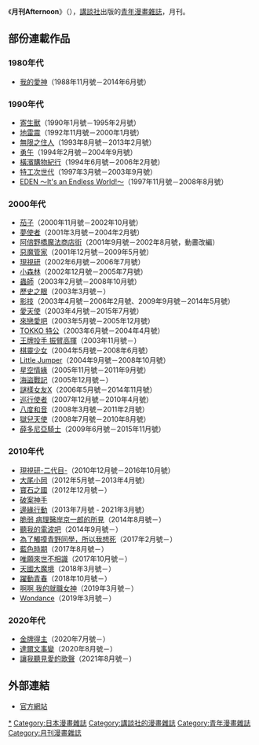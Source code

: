 《'''月刊Afternoon'''》（{{lang-ja|月刊アフタヌーン}}），[[講談社|講談社]]出版的[[青年漫畫|青年漫畫]][[雜誌|雜誌]]，月刊。

== 部份連載作品 ==
=== 1980年代 ===
* [[我的愛神|我的愛神]]（1988年11月號－2014年6月號）

=== 1990年代 ===
* [[寄生獸|寄生獸]]（1990年1月號－1995年2月號）
* [[地雷震|地雷震]]（1992年11月號－2000年1月號）
* [[無限之住人|無限之住人]]（1993年8月號－2013年2月號）
* [[勇午|勇午]]（1994年2月號－2004年9月號）
* [[橫濱購物紀行|橫濱購物紀行]]（1994年6月號－2006年2月號）
* [[特工次世代|特工次世代]]（1997年3月號－2003年9月號）
* [[EDEN_〜It's_an_Endless_World!〜|EDEN 〜It's an Endless World!〜]]（1997年11月號－2008年8月號）

=== 2000年代 ===
* [[茄子_(漫畫)|茄子]]（2000年11月號－2002年10月號）
* [[夢使者|夢使者]]（2001年3月號－2004年2月號）
* [[阿倍野橋魔法商店街|阿倍野橋魔法商店街]]（2001年9月號－2002年8月號，動畫改編）
* [[惡魔管家|惡魔管家]]（2001年12月號－2009年5月號）
* [[現視研|現視研]]（2002年6月號－2006年7月號）
* [[小森林|小森林]]（2002年12月號－2005年7月號）
* [[蟲師|蟲師]]（2003年2月號－2008年10月號）
* [[歷史之眼|歷史之眼]]（2003年3月號－）
* [[影技|影技]]（2003年4月號－2006年2月號、2009年9月號－2014年5月號）
* [[愛天使|愛天使]]（2003年4月號－2015年7月號）
* [[來戀愛吧|來戀愛吧]]（2003年5月號－2005年12月號）
* [[TOKKO_特公|TOKKO 特公]]（2003年6月號－2004年4月號）
* [[王牌投手_振臂高揮|王牌投手 振臂高揮]]（2003年11月號－）
* [[棋靈少女|棋靈少女]]（2004年5月號－2008年6月號）
* [[Little_Jumper|Little Jumper]]（2004年9月號－2008年10月號）
* [[星空情緣|星空情緣]]（2005年11月號－2011年9月號）
* [[海盜戰記|海盜戰記]]（2005年12月號－）
* [[謎樣女友X|謎樣女友X]]（2006年5月號－2014年11月號）
* [[巡行使者|巡行使者]]（2007年12月號－2010年4月號）
* [[八度和音|八度和音]]（2008年3月號－2011年2月號）
* [[獄兒天使|獄兒天使]]（2008年7月號－2010年8月號）
* [[薛多尼亞騎士|薛多尼亞騎士]]（2009年6月號－2015年11月號）

=== 2010年代 ===
* [[現視研|現視研-二代目-]]（2010年12月號－2016年10月號）
* [[大尾小岡|大尾小岡]]（2012年5月號－2013年4月號）
* [[寶石之國|寶石之國]]（2012年12月號－）
* [[破案神手|破案神手]]
* [[邊緣行動|邊緣行動]]（2013年7月號 - 2021年3月號）
* [[脆弱_病理醫岸京一郎的所見|脆弱 病理醫岸京一郎的所見]]（2014年8月號－）
* [[聽我的電波吧|聽我的電波吧]]（2014年9月號－）
* [[為了觸摸青野同學，所以我想死|為了觸摸青野同學，所以我想死]]（2017年2月號－）
* [[藍色時期_(漫畫)|藍色時期]]（2017年8月號－）
* [[唯願來世不相識|唯願來世不相識]]（2017年10月號－）
* [[天國大魔境|天國大魔境]]（2018年3月號－）
* [[躍動青春|躍動青春]]（2018年10月號－）
* [[我的愛神|啊啊 我的就職女神]]（2019年3月號－）
* [[Wondance|Wondance]]（2019年3月號－）

=== 2020年代 ===
* [[金牌得主|金牌得主]]（2020年7月號－）
* [[達爾文事變|達爾文事變]]（2020年8月號－）
* [[讓我聽見愛的歌聲|讓我聽見愛的歌聲]]（2021年8月號－）

== 外部連結 ==
* [https://afternoon.kodansha.co.jp/ 官方網站]{{ja icon}}

{{月刊Afternoon連載中}}
{{講談社}}

{{DEFAULTSORT:Gekkan Afternoon}}
[[Category:月刊Afternoon|*]]
[[Category:日本漫畫雜誌|Category:日本漫畫雜誌]]
[[Category:講談社的漫畫雜誌|Category:講談社的漫畫雜誌]]
[[Category:青年漫畫雜誌|Category:青年漫畫雜誌]]
[[Category:月刊漫畫雜誌|Category:月刊漫畫雜誌]]